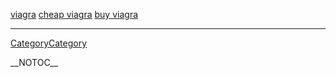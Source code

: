 <a href=" http://volny.cz/sukinah/viagra/index.html ">viagra</a>
<a href=" http://volny.cz/sukinah/viagra/Cheap-Viagra.html ">cheap viagra</a>
<a href=" http://volny.cz/sukinah/viagra/Buy-Viagra.html ">buy viagra</a>
----
[[CategoryCategory]]

__NOTOC__